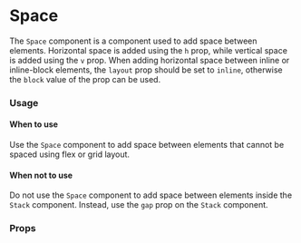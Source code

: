 
<Meta title="MDX|Space" component={Space} />

# Space

The `Space` component is a component used to add space between elements. Horizontal space is added using the `h` prop, while vertical space is added using the `v` prop. When adding horizontal space between inline or inline-block elements, the `layout` prop should be set to `inline`, otherwise the `block` value of the prop can be used.

### Usage

#### When to use

Use the `Space` component to add space between elements that cannot be spaced using flex or grid layout.

#### When not to use

Do not use the `Space` component to add space between elements inside the `Stack` component. Instead, use the `gap` prop on the `Stack` component.

### Props

<ArgTypes of={Space} />
